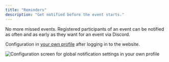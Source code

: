 ```yaml
---
title: "Reminders"
description: "Get notified before the event starts."
---
```


No more missed events. Registered participants of an event can be notified as often and as early as they want for an event via Discord.

Configuration in [your own profile](https://slotbot.de/profile/me) after logging in to the website.

![Configuration screen for global notification settings in your own profile](/images/integrationen/discord/benachrichtigungen/Slotbot-DE-Notifications.png)

